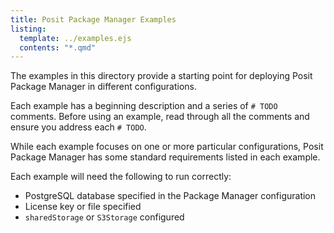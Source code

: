```yaml
---
title: Posit Package Manager Examples
listing:
  template: ../examples.ejs
  contents: "*.qmd"
---
```


The examples in this directory provide a starting point for deploying Posit Package Manager in different configurations. 

Each example has a beginning description and a series of `# TODO` comments.
Before using an example, read through all the comments and ensure you address each `# TODO`.

While each example focuses on one or more particular configurations, Posit Package Manager has some standard requirements listed in each example. 

Each example will need the following to run correctly:

- PostgreSQL database specified in the Package Manager configuration
- License key or file specified
- `sharedStorage` or `S3Storage` configured
